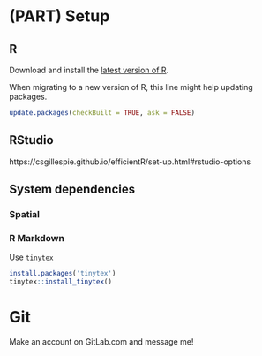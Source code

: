 # (PART) Setup {-} 

## R
Download and install the [latest version of R](https://cran.r-project.org/).

When migrating to a new version of R, this line might help updating packages. 

```r
update.packages(checkBuilt = TRUE, ask = FALSE)
```


## RStudio
https://csgillespie.github.io/efficientR/set-up.html#rstudio-options




## System dependencies

### Spatial


### R Markdown

Use [`tinytex`](https://yihui.org/tinytex/)


```r
install.packages('tinytex')
tinytex::install_tinytex()
```

# Git

Make an account on GitLab.com and message me!

